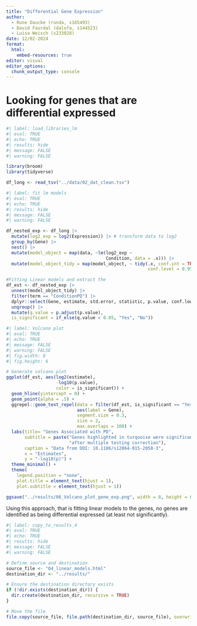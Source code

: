 ```yaml
---
title: "Differential Gene Expression"
author: 
  - Rune Daucke (runda, s165493)
  - David Faurdal (dalofa, s144523)
  - Luisa Weisch (s233028)
date: 12/02-2024
format:
  html:
    embed-resources: true
editor: visual
editor_options: 
  chunk_output_type: console
---
```


# Looking for genes that are differential expressed

```r
#| label: load_libraries_lm
#| eval: TRUE
#| echo: TRUE
#| results: hide
#| message: FALSE
#| warning: FALSE

library(broom)
library(tidyverse)

df_long <- read_tsv("../data/02_dat_clean.tsv")
```

```r
#| label: fit lm models
#| eval: TRUE
#| echo: TRUE
#| results: hide
#| message: FALSE
#| warning: FALSE

df_nested_exp <- df_long |>
  mutate(log2_exp = log2(Expression)) |> # transform data to log2
  group_by(Gene) |>
  nest() |>
  mutate(model_object = map(data, ~lm(log2_exp ~ 
                                      Condition, data = .x))) |>
  mutate(model_object_tidy = map(model_object, ~ tidy(.x, conf.int = TRUE,
                                                      conf.level = 0.95)))

#Fitting Linear models and extract the 
df_est <- df_nested_exp |>
  unnest(model_object_tidy) |>
  filter(term == "ConditionPD") |>
  dplyr::select(Gene, estimate, std.error, statistic, p.value, conf.low, conf.high) |>
  ungroup() |>
  mutate(q.value = p.adjust(p.value),
  is_significant = if_else(q.value < 0.05, "Yes", "No"))

```

```r
#| label: Volcano plot
#| eval: TRUE
#| echo: TRUE
#| message: FALSE
#| warning: FALSE
#| fig.width: 8
#| fig.height: 6

# Generate volcano plot
ggplot(df_est, aes(log2(estimate),
                   -log10(p.value),
                   color = is_significant)) +
  geom_hline(yintercept = 0) +
  geom_point(alpha = .5) +
  ggrepel::geom_text_repel(data = filter(df_est, is_significant == "Yes"),
                           aes(label = Gene),
                           segment.size = 0.3,
                           size = 2,
                           max.overlaps = 100) +
  labs(title= "Genes Associated with PD", 
       subtitle = paste("Genes highlighted in turquoise were significant ",
                        "after multiple testing correction"),
       caption = "Data from DOI: 10.1186/s12864-015-2058-3",
       x = "Estimates",
       y = "-log10(p)") +
  theme_minimal() +
  theme(
    legend.position = "none",
    plot.title = element_text(hjust = 1),
    plot.subtitle = element_text(hjust = 1))

ggsave("../results/06_Volcano_plot_gene_exp.png", width = 8, height = 6, dpi = 600)

```

Using this approach, that is fitting linear models to the genes, no genes are identified as being differential expressed (at least not significantly).

```r
#| label: copy_to_results_4
#| eval: TRUE
#| echo: TRUE
#| results: hide
#| message: FALSE
#| warning: FALSE

# Define source and destination
source_file <- "04_linear_models.html"
destination_dir <- "../results/"

# Ensure the destination directory exists
if (!dir.exists(destination_dir)) {
  dir.create(destination_dir, recursive = TRUE)
}

# Move the file
file.copy(source_file, file.path(destination_dir, source_file), overwrite = TRUE)
```
